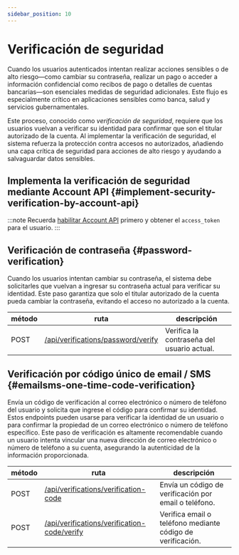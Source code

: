 ```yaml
---
sidebar_position: 10
---
```


# Verificación de seguridad

Cuando los usuarios autenticados intentan realizar acciones sensibles o de alto riesgo—como cambiar su contraseña, realizar un pago o acceder a información confidencial como recibos de pago o detalles de cuentas bancarias—son esenciales medidas de seguridad adicionales. Este flujo es especialmente crítico en aplicaciones sensibles como banca, salud y servicios gubernamentales.

Este proceso, conocido como _verificación de seguridad_, requiere que los usuarios vuelvan a verificar su identidad para confirmar que son el titular autorizado de la cuenta. Al implementar la verificación de seguridad, el sistema refuerza la protección contra accesos no autorizados, añadiendo una capa crítica de seguridad para acciones de alto riesgo y ayudando a salvaguardar datos sensibles.

## Implementa la verificación de seguridad mediante Account API \{#implement-security-verification-by-account-api}

:::note
Recuerda [habilitar Account API](/end-user-flows/account-settings/by-account-api) primero y obtener el `access_token` para el usuario.
:::

## Verificación de contraseña \{#password-verification}

Cuando los usuarios intentan cambiar su contraseña, el sistema debe solicitarles que vuelvan a ingresar su contraseña actual para verificar su identidad. Este paso garantiza que solo el titular autorizado de la cuenta pueda cambiar la contraseña, evitando el acceso no autorizado a la cuenta.

| método | ruta                                                                                                            | descripción                                |
| ------ | --------------------------------------------------------------------------------------------------------------- | ------------------------------------------ |
| POST   | [/api/verifications/password/verify](https://openapi.logto.io/operation/operation-createverificationbypassword) | Verifica la contraseña del usuario actual. |

## Verificación por código único de email / SMS \{#emailsms-one-time-code-verification}

Envía un código de verificación al correo electrónico o número de teléfono del usuario y solicita que ingrese el código para confirmar su identidad. Estos endpoints pueden usarse para verificar la identidad de un usuario o para confirmar la propiedad de un correo electrónico o número de teléfono específico. Este paso de verificación es altamente recomendable cuando un usuario intenta vincular una nueva dirección de correo electrónico o número de teléfono a su cuenta, asegurando la autenticidad de la información proporcionada.

| método | ruta                                                                                                                             | descripción                                                |
| ------ | -------------------------------------------------------------------------------------------------------------------------------- | ---------------------------------------------------------- |
| POST   | [/api/verifications/verification-code](https://openapi.logto.io/operation/operation-createverificationbyverificationcode)        | Envía un código de verificación por email o teléfono.      |
| POST   | [/api/verifications/verification-code/verify](https://openapi.logto.io/operation/operation-verifyverificationbyverificationcode) | Verifica email o teléfono mediante código de verificación. |
